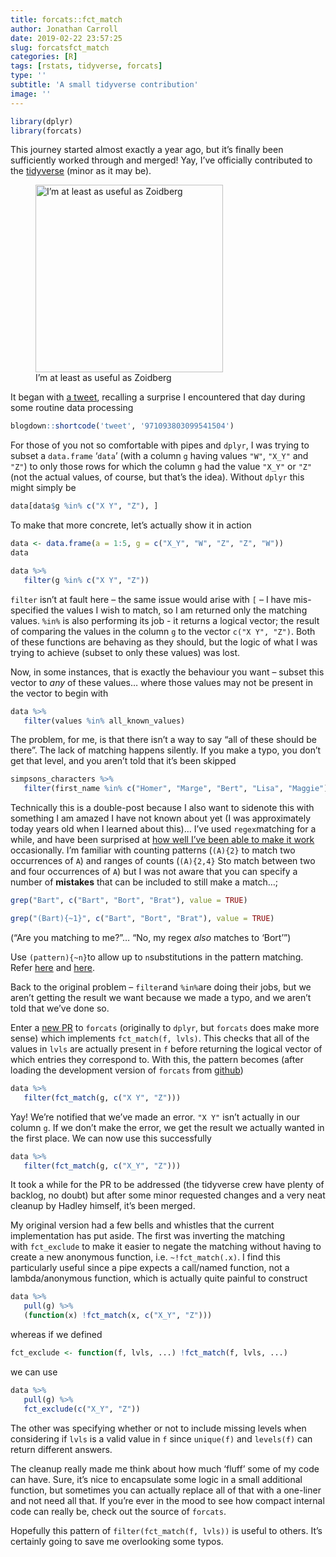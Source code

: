 ```yaml
---
title: forcats::fct_match
author: Jonathan Carroll
date: 2019-02-22 23:57:25
slug: forcatsfct_match
categories: [R]
tags: [rstats, tidyverse, forcats]
type: ''
subtitle: 'A small tidyverse contribution'
image: ''
---
```


```r
library(dplyr)
library(forcats)
```

This journey started almost exactly a year ago, but it's finally been sufficiently worked through and merged! Yay, I've officially contributed to the [tidyverse](https://www.tidyverse.org/) (minor as it may be).

![I'm at least as useful as Zoidberg](/post/2019-02-22-forcatsfct_match_files/zoidberg_helping.jpeg){width=300px}

<!--more-->

It began with [a tweet](https://twitter.com/carroll_jono/status/971093803099541504?ref_src=twsrc%5Etfw), recalling a surprise I encountered that day during some routine data processing

```r
blogdown::shortcode('tweet', '971093803099541504')
```

For those of you not so comfortable with pipes and `dplyr`, I was trying to subset a `data.frame` '`data`' (with a column `g` having values `"W"`, `"X_Y"` and `"Z"`) to only those rows for which the column `g` had the value `"X_Y"` or `"Z"` (not the actual values, of course, but that's the idea). Without `dplyr` this might simply be

```r
data[data$g %in% c("X Y", "Z"), ]
```

To make that more concrete, let's actually show it in action

```r
data <- data.frame(a = 1:5, g = c("X_Y", "W", "Z", "Z", "W"))
data

data %>% 
   filter(g %in% c("X Y", "Z"))
```

`filter` isn't at fault here -- the same issue would arise with `[` -- I have mis-specified the values I wish to match, so I am returned only the matching values. `%in%` is also performing its job - it returns a logical vector; the result of comparing the values in the column `g` to the vector `c("X Y", "Z")`. Both of these functions are behaving as they should, but the logic of what I was trying to achieve (subset to only these values) was lost.

Now, in some instances, that is exactly the behaviour you want -- subset this vector to <em>any</em> of these values... where those values may not be present in the vector to begin with

```r
data %>% 
   filter(values %in% all_known_values)
```

The problem, for me, is that there isn't a way to say "all of these should be there". The lack of matching happens silently. If you make a typo, you don't get that level, and you aren't told that it's been skipped

```r
simpsons_characters %>% 
   filter(first_name %in% c("Homer", "Marge", "Bert", "Lisa", "Maggie")
```

Technically this is a double-post because I also want to sidenote this with something I am amazed I have not known about yet (I was approximately today years old when I learned about this)... I've used `regex`matching for a while, and have been surprised at [how well I've been able to make it work](https://twitter.com/carroll_jono/status/908186714350403584) occasionally. I'm familiar with counting patterns (`(A){2}`&nbsp;to match two occurrences of `A`) and ranges of counts (`(A){2,4}` Sto match between two and four occurrences of `A`) but I was not aware that you can specify a number of __mistakes__ that can be included to still make a match...;

```r
grep("Bart", c("Bart", "Bort", "Brat"), value = TRUE)

grep("(Bart){~1}", c("Bart", "Bort", "Brat"), value = TRUE)
```

("Are you matching to me?"... "No, my regex _also_ matches to 'Bort'")

Use `(pattern){~n}`to allow up to `n`substitutions in the pattern matching. Refer [here](https://twitter.com/klmr/status/1098238987968438273?s=20) and [here](https://laurikari.net/tre/documentation/regex-syntax/).

Back to the original problem -- `filter`and `%in%`are doing their jobs, but we aren't getting the result we want because we made a typo, and we aren't told that we've done so.

Enter a [new PR](https://github.com/tidyverse/forcats/pull/127) to `forcats` (originally to `dplyr`, but `forcats` does make more sense) which implements `fct_match(f, lvls)`. This checks that all of the values in `lvls` are actually present in `f` before returning the logical vector of which entries they correspond to. With this, the pattern becomes (after loading the development version of `forcats` from [github](https://github.com/tidyverse/forcats))

```r
data %>% 
   filter(fct_match(g, c("X Y", "Z")))
```

Yay! We're notified that we've made an error. `"X Y"` isn't actually in our column `g`. If we don't make the error, we get the result we actually wanted in the first place. We can now use this successfully

```r
data %>% 
   filter(fct_match(g, c("X_Y", "Z")))
```

It took a while for the PR to be addressed (the tidyverse crew have plenty of backlog, no doubt) but after some minor requested changes and a very neat cleanup by Hadley himself, it's been merged.

My original version had a few bells and whistles that the current implementation has put aside. The first was inverting the matching with&nbsp;`fct_exclude` to make it easier to negate the matching without having to create a new anonymous function, i.e. `~!fct_match(.x)`. I find this particularly useful since a pipe expects a call/named function, not a lambda/anonymous function, which is actually quite painful to construct

```r
data %>%
   pull(g) %>%
   (function(x) !fct_match(x, c("X_Y", "Z")))
```

whereas if we defined

```r
fct_exclude <- function(f, lvls, ...) !fct_match(f, lvls, ...)
```

we can use

```r
data %>%
   pull(g) %>%
   fct_exclude(c("X_Y", "Z"))
```

The other was specifying whether or not to include missing levels when considering if `lvls` is a valid value in `f` since `unique(f)` and `levels(f)` can return different answers.

The cleanup really made me think about how much 'fluff' some of my code can have. Sure, it's nice to encapsulate some logic in a small additional function, but sometimes you can actually replace all of that with a one-liner and not need all that. If you're ever in the mood to see how compact internal code can really be, check out the source of `forcats`.

Hopefully this pattern of `filter(fct_match(f, lvls))` is useful to others. It's certainly going to save me overlooking some typos.

